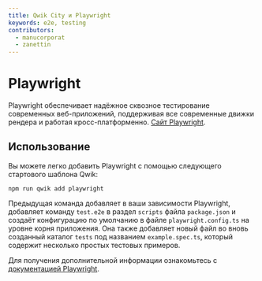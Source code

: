 ```yaml
---
title: Qwik City и Playwright
keywords: e2e, testing
contributors:
  - manucorporat
  - zanettin
---
```


# Playwright

Playwright обеспечивает надёжное сквозное тестирование современных веб-приложений, поддерживая все современные движки рендера и работая кросс-платформенно. [Сайт Playwright](https://playwright.dev/).

## Использование

Вы можете легко добавить Playwright с помощью следующего стартового шаблона Qwik:

```shell
npm run qwik add playwright
```

Предыдущая команда добавляет в ваши зависимости Playwright, добавляет команду `test.e2e` в раздел `scripts` файла `package.json` и создаёт конфигурацию по умолчанию в файле `playwright.config.ts` на уровне корня приложения.
Она также добавляет новый файл во вновь созданный каталог `tests` под названием `example.spec.ts`, который содержит несколько простых тестовых примеров.

Для получения дополнительной информации ознакомьтесь с [документацией Playwright](https://playwright.dev/docs/intro).
